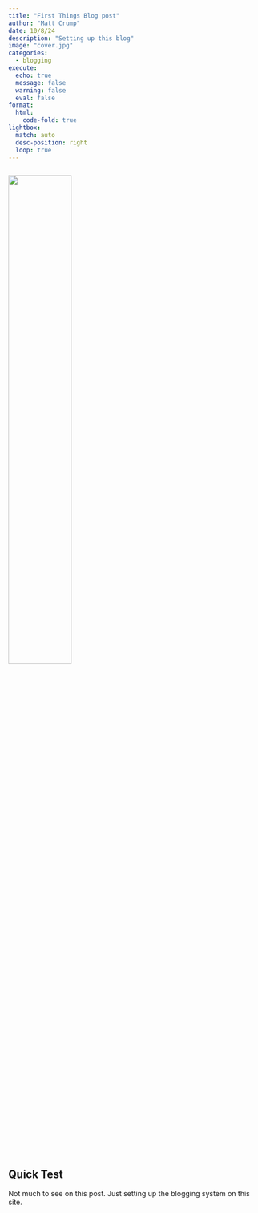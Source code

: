 ```yaml
---
title: "First Things Blog post"
author: "Matt Crump"
date: 10/8/24
description: "Setting up this blog"
image: "cover.jpg"
categories: 
  - blogging
execute: 
  echo: true
  message: false
  warning: false
  eval: false
format:
  html:
    code-fold: true
lightbox: 
  match: auto
  desc-position: right
  loop: true
---
```


```r

```


![](cover.jpg){width="50%" fig-align="left"}

## Quick Test

Not much to see on this post. Just setting up the blogging system on this site.











